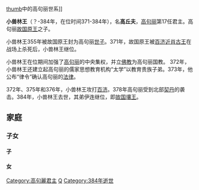 
{{Infobox Korean name
|hangul=소수림왕,소해주류왕 해미류왕
|hanja=小獸林王，小解朱留王, 解味留王
|rr=Sosurim-wang, Sohaejuryu-wang, Haemiryu-wang
|mr=Sosurim-wang, Sohaejuryu-wang, Haemiryu-wang
|hangulborn=고구부
|hanjaborn=高丘夫
|rrborn=Go Gubu
|mrborn=Ko Kubu
}}
[[image:Goguryeo-monarchs(15-20).PNG|thumb]]中的高句丽世系]] 

'''小兽林王'''（？-384年，在位时间371-384年），名'''高丘夫'''，[[高句丽|高句丽]]第17任君主。高句丽[[故国原王|故国原王]]之子。

小兽林王355年被故国原王封为高句丽[[世子|世子]]。371年，故国原王被[[百济|百济]][[近肖古王|近肖古王]]在战场上杀死后，小兽林王继位。

小兽林王在位期间加强了[[高句丽|高句丽]]的中央集权，并立[[佛教|佛教]]为高句丽国教。 372年，小兽林王还建立起高句丽的儒家思想教育机构“太学”以教育贵族子弟。373年，他公布“律令”确认高句丽的[[法律|法律]]。

372年、375年和376年，小兽林王攻打[[百济|百济]]。378年高句丽受到北部[[契丹|契丹]]的袭击。384年，小兽林王去世，其弟伊连继位，即[[故国壤王|故国壤王]]。

==家庭==
=== 子女 ===
==== 子 ====
==== 女 ====


{{start box}}
{{s-before|[[故国原王|故国原王]]}}
{{s-title|[[高句丽君主列表|高句丽君主]]|372年-384年}}
{{s-after|[[故国壤王|故国壤王]]}}
{{end box}}
{{高句丽君主}}

[[Category:高句麗君主|Category:高句麗君主]]
[[Category:高姓|Q]]
[[Category:384年逝世|Category:384年逝世]]